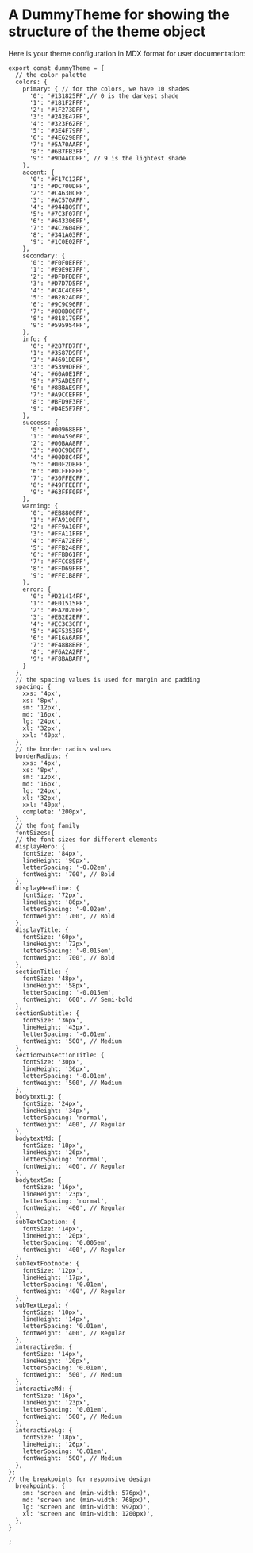 # A DummyTheme for showing the structure of the theme object

Here is your theme configuration in MDX format for user documentation:

```mdx
export const dummyTheme = {
  // the color palette
  colors: { 
    primary: { // for the colors, we have 10 shades
      '0': '#131825FF',// 0 is the darkest shade
      '1': '#181F2FFF',
      '2': '#1F273DFF',
      '3': '#242E47FF',
      '4': '#323F62FF',
      '5': '#3E4F79FF',
      '6': '#4E6298FF',
      '7': '#5A70AAFF',
      '8': '#6B7FB3FF',
      '9': '#9DAACDFF', // 9 is the lightest shade
    },
    accent: {
      '0': '#F17C12FF',
      '1': '#DC700DFF',
      '2': '#C4630CFF',
      '3': '#AC570AFF',
      '4': '#944B09FF',
      '5': '#7C3F07FF',
      '6': '#643306FF',
      '7': '#4C2604FF',
      '8': '#341A03FF',
      '9': '#1C0E02FF',
    },
    secondary: {
      '0': '#F0F0EFFF',
      '1': '#E9E9E7FF',
      '2': '#DFDFDDFF',
      '3': '#D7D7D5FF',
      '4': '#C4C4C0FF',
      '5': '#B2B2ADFF',
      '6': '#9C9C96FF',
      '7': '#8D8D86FF',
      '8': '#818179FF',
      '9': '#595954FF',
    },
    info: {
      '0': '#287FD7FF',
      '1': '#3587D9FF',
      '2': '#4691DDFF',
      '3': '#5399DFFF',
      '4': '#60A0E1FF',
      '5': '#75ADE5FF',
      '6': '#8BBAE9FF',
      '7': '#A9CCEFFF',
      '8': '#BFD9F3FF',
      '9': '#D4E5F7FF',
    },
    success: {
      '0': '#009688FF',
      '1': '#00A596FF',
      '2': '#00BAA8FF',
      '3': '#00C9B6FF',
      '4': '#00D8C4FF',
      '5': '#00F2DBFF',
      '6': '#0CFFE8FF',
      '7': '#30FFECFF',
      '8': '#49FFEEFF',
      '9': '#63FFF0FF',
    },
    warning: {
      '0': '#EB8800FF',
      '1': '#FA9100FF',
      '2': '#FF9A10FF',
      '3': '#FFA11FFF',
      '4': '#FFA72EFF',
      '5': '#FFB248FF',
      '6': '#FFBD61FF',
      '7': '#FFCC85FF',
      '8': '#FFD69FFF',
      '9': '#FFE1B8FF',
    },
    error: {
      '0': '#D21414FF',
      '1': '#E01515FF',
      '2': '#EA2020FF',
      '3': '#EB2E2EFF',
      '4': '#EC3C3CFF',
      '5': '#EF5353FF',
      '6': '#F16A6AFF',
      '7': '#F48B8BFF',
      '8': '#F6A2A2FF',
      '9': '#F8BABAFF',
    }
  },
  // the spacing values is used for margin and padding
  spacing: {
    xxs: '4px',
    xs: '8px',
    sm: '12px',
    md: '16px',
    lg: '24px',
    xl: '32px',
    xxl: '40px',
  },
  // the border radius values
  borderRadius: {
    xxs: '4px',
    xs: '8px',
    sm: '12px',
    md: '16px',
    lg: '24px',
    xl: '32px',
    xxl: '40px',
    complete: '200px',
  },
  // the font family
  fontSizes:{
  // the font sizes for different elements
  displayHero: {
    fontSize: '84px',
    lineHeight: '96px',
    letterSpacing: '-0.02em',
    fontWeight: '700', // Bold
  },
  displayHeadline: {
    fontSize: '72px',
    lineHeight: '86px',
    letterSpacing: '-0.02em',
    fontWeight: '700', // Bold
  },
  displayTitle: {
    fontSize: '60px',
    lineHeight: '72px',
    letterSpacing: '-0.015em',
    fontWeight: '700', // Bold
  },
  sectionTitle: {
    fontSize: '48px',
    lineHeight: '58px',
    letterSpacing: '-0.015em',
    fontWeight: '600', // Semi-bold
  },
  sectionSubtitle: {
    fontSize: '36px',
    lineHeight: '43px',
    letterSpacing: '-0.01em',
    fontWeight: '500', // Medium
  },
  sectionSubsectionTitle: {
    fontSize: '30px',
    lineHeight: '36px',
    letterSpacing: '-0.01em',
    fontWeight: '500', // Medium
  },
  bodytextLg: {
    fontSize: '24px',
    lineHeight: '34px',
    letterSpacing: 'normal',
    fontWeight: '400', // Regular
  },
  bodytextMd: {
    fontSize: '18px',
    lineHeight: '26px',
    letterSpacing: 'normal',
    fontWeight: '400', // Regular
  },
  bodytextSm: {
    fontSize: '16px',
    lineHeight: '23px',
    letterSpacing: 'normal',
    fontWeight: '400', // Regular
  },
  subTextCaption: {
    fontSize: '14px',
    lineHeight: '20px',
    letterSpacing: '0.005em',
    fontWeight: '400', // Regular
  },
  subTextFootnote: {
    fontSize: '12px',
    lineHeight: '17px',
    letterSpacing: '0.01em',
    fontWeight: '400', // Regular
  },
  subTextLegal: {
    fontSize: '10px',
    lineHeight: '14px',
    letterSpacing: '0.01em',
    fontWeight: '400', // Regular
  },
  interactiveSm: {
    fontSize: '14px',
    lineHeight: '20px',
    letterSpacing: '0.01em',
    fontWeight: '500', // Medium
  },
  interactiveMd: {
    fontSize: '16px',
    lineHeight: '23px',
    letterSpacing: '0.01em',
    fontWeight: '500', // Medium
  },
  interactiveLg: {
    fontSize: '18px',
    lineHeight: '26px',
    letterSpacing: '0.01em',
    fontWeight: '500', // Medium
  },
};
// the breakpoints for responsive design
  breakpoints: {
    sm: 'screen and (min-width: 576px)',
    md: 'screen and (min-width: 768px)',
    lg: 'screen and (min-width: 992px)',
    xl: 'screen and (min-width: 1200px)',
  },
}

;
```
